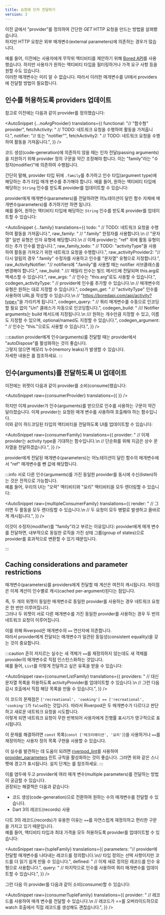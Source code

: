 ```yaml
---
title: 요청에 인자 전달하기
version: 3
---
```



이전 글에서 "provider"를 정의하여 간단한 _GET_ HTTP 요청을 만드는 방법을 살펴봤습니다.  
하지만 HTTP 요청은 외부 매개변수(external parameters)에 의존하는 경우가 많습니다.

예를 들어, 이전에는 사용자에게 무작위 액티비티를 제안하기 위해 [Bored API](https://boredapi.com/)를 사용했습니다.
하지만 사용자가 원하는 액티비티 타입을 필터링하거나 가격 요구 사항 등을 원할 수도 있습니다.  
이러한 매개변수는 미리 알 수 없습니다. 
따라서 이러한 매개변수를 UI에서 providers에 전달할 방법이 필요합니다.

## 인수를 허용하도록 providers 업데이트

참고로 이전에는 다음과 같이 provider를 정의했습니다:

<AutoSnippet 
    {...noArgProvider} 
    translations={{
        functional: "// \"함수형\" provider",
        fetchActivity: "  // TODO: 네트워크 요청을 수행하여 활동을 가져옵니다.",
        notifier: "// 또는 \"notifier\"",
        fetchActivity2: "    // TODO: 네트워크 요청을 수행하여 활동을 가져옵니다.",
    }}
/>

<When codegen={false}>

코드 생성(code-generation)에 의존하지 않을 때는 인자 전달(passing arguments)을 지원하기 위해 provider 정의 구문을 약간 조정해야 합니다. 
이는 "family"라는 "수정자(modifier)"에 의존하여 수행됩니다.

간단히 말해, provider 타입 뒤에 `.family`를 추가하고 인수 타입(argument type)에 해당하는 추가 타입 매개 변수를 추가해야 합니다.
예를 들어, 원하는 액티비티 타입에 해당하는 `String` 인수를 받도록 provider를 업데이트할 수 있습니다:

</When>

<When codegen={true}>

provider에게 매개변수(parameters)를 전달하려면 어노테이션이 달린 함수 자체에 매개변수(parameters)를 추가하기만 하면 됩니다.  
예를 들어, 원하는 액티비티 타입에 해당하는 `String` 인수를 받도록 provider를 업데이트할 수 있습니다:

</When>

<AutoSnippet 
    {...family} 
    translations={{
        todo: "    // TODO: 네트워크 요청을 수행하여 활동을 가져옵니다.",
        raw_family: "    // \".family\" 한정자를 사용합니다.\n    // \"문자열\" 일반 유형은 인자 유형에 해당합니다.\n    // 이제 provider는 \"ref\" 위에 활동 유형이라는 추가 인수를 받습니다.",
        raw_family_todo: "  // TODO: \"activityType\"을 사용하여 활동을 가져오기 위한 네트워크 요청을 수행합니다.",
        raw_activityProvider2: "// 다시 알림의 경우 \".family\" 수정자를 사용하고 인수를 \"문자열\" 유형으로 지정합니다.",
        raw_ActivityNotifier: "// notifiers에 \".family\"를 사용할 때는 notifier 서브클래스를 변경해야 합니다:",
        raw_build: "  /// 패밀리 인수는 빌드 메서드에 전달되며 this.arg로 액세스할 수 있습니다.",
        raw_args: "    // 인수는 \"this.arg\"로도 사용할 수 있습니다.",
        codegen_activityType: "  // provider에 인수를 추가할 수 있습니다.\n  // 매개변수의 유형은 원하는 대로 지정할 수 있습니다.",
        codegen_get: "  // \"activityType\" 인수를 사용하여 URL을 작성할 수 있습니다.\n  // \"https://boredapi.com/api/activity?type=<activityType>\"을 가리키게 됩니다.",
        codegen_query: "      // 쿼리 매개변수를 수동으로 인코딩할 필요 없이 \"Uri\" 클래스가 자동으로 인코딩합니다.",
        codegen_build: "  /// Notifier arguments는 build 메서드에 지정됩니다.\n  /// 원하는 개수만큼 지정할 수 있고, 이름도 지정할 수 있으며, optional/named도 지정할 수 있습니다.",
        codegen_argument: "    // 인수는 \"this.<argumentName>\"으로도 사용할 수 있습니다.",
    }}
/>

:::caution
provider에게 인수(arguments)를 전달할 때는 provider에서 "autoDispose"를 활성화하는 것이 좋습니다.  
그렇지 않으면 메모리 누수(memory leaks)가 발생할 수 있습니다.  
자세한 내용은 <Link documentID="concept2/auto_dispose" />를 참조하세요.
:::

## 인수(arguments)를 전달하도록 UI 업데이트

이전에는 위젯이 다음과 같이 provider를 소비(consume)했습니다:

<AutoSnippet 
    raw={consumerProvider} 
    translations={{
    }}
/>

하지만 이제 provider가 인수(arguments)를 받으므로 인수를 사용하는 구문이 약간 달라졌습니다. 
이제 provider는 요청된 매개 변수를 사용하여 호출해야 하는 함수입니다.  
이와 같이 하드코딩된 타입의 액티비티을 전달하도록 UI를 업데이트할 수 있습니다:

<AutoSnippet 
    raw={consumerFamily} 
    translations={{
        provider: "      // 이제 provider는 activity type을 기대하는 함수입니다.\n      // 단순화를 위해 지금은 상수 문자열을 전달하겠습니다.",
    }}
/>

<When codegen={true}>

provider에게 전달된 매개변수(parameters)는 어노테이션이 달린 함수의 매개변수에서 "ref" 매개변수를 뺀 값에 해당합니다.

</When>

:::info
서로 다른 인수(arguments)를 가진 동일한 provider를 동시에 수신(listen)하는 것은 전적으로 가능합니다.  
예를 들어, 우리의 UI는 "오락" 액티비티와 "요리" 액티비티을 모두 렌더링할 수 있습니다:

<AutoSnippet 
    raw={multipleConsumerFamily} 
    translations={{
        render: "        // 그러면 두 활동을 모두 렌더링할 수 있습니다.\n        // 두 요청이 모두 병렬로 발생하고 올바르게 캐시됩니다.",
    }}
/>

<When codegen={false}>

이것이 수정자(modifier)를 "family"라고 부르는 이유입니다: 
provider에게 매개 변수를 전달하면, 내부적으로 동일한 로직을 가진 상태 그룹(group of states)으로 provider를 효과적으로 변환할 수 있기 때문입니다.

</When>
:::

## Caching considerations and parameter restrictions

매개변수(parameters)를 providers에게 전달할 때 계산은 여전히 캐시됩니다.
차이점은 이제 계산이 인수별로 캐시(cached per-argument)된다는 점입니다.

즉, 두 개의 위젯이 동일한 매개변수로 동일한 provider를 사용하는 경우 네트워크 요청은 한 번만 이루어집니다.  
그러나 두 위젯이 서로 다른 매개변수를 가진 동일한 provider를 사용하는 경우 두 번의 네트워크 요청이 이루어집니다.

이를 위해 Riverpod은 매개변수의 `==` 연산자에 의존합니다.  
따라서 provider에게 전달되는 매개변수가 일관된 동일성(consistent equality)을 갖는 것이 중요합니다.

:::caution
흔히 저지르는 실수는 새 객체가 `==`를 재정의하지 않는데도 새 객체를 provider의 매개변수로 직접 인스턴스화하는 것입니다.  
예를 들어, `List`를 이렇게 전달하고 싶은 유혹을 받을 수 있습니다:

<AutoSnippet 
    raw={consumerListFamily} 
    translations={{
        providers: "    // 대신 문자열 목록을 허용하도록 activityProvider를 업데이트할 수 있습니다.\n    // 그런 다음 감시 호출에서 직접 해당 목록을 만들 수 있습니다.",
    }}
/>

이 코드의 문제점은 `['recreational', 'cooking'] == ['recreational', 'cooking']`가 `false`라는 것입니다.
따라서 Riverpod은 두 매개변수가 다르다고 판단하고 새로운 네트워크 요청을 시도합니다.  
이렇게 되면 네트워크 요청이 무한 반복되어 사용자에게 진행률 표시기가 영구적으로 표시됩니다.

이 문제를 해결하려면 `const` 목록(`const ['레크리에이션', '요리']`)을 사용하거나 `==`를 재정의하는 사용자 정의 목록 구현을 사용할 수 있습니다.

이 실수를 발견하는 데 도움이 되려면 [riverpod_lint](https://pub.dev/packages/riverpod_lint)를 사용하여 
[provider_parameters](https://github.com/rrousselGit/riverpod/tree/master/packages/riverpod_lint#provider_parameters) 린트 규칙을 활성화하는 것이 좋습니다. 
그러면 위와 같은 스니펫에 경고가 표시됩니다.
설치 단계는 <Link documentID="introduction/getting_started" hash="enabling-riverpod_lintcustom_lint" />를 참조하세요.
:::

<When codegen={false}>

이를 염두에 두고 provider에 여러 매개 변수(multiple parameters)를 전달하는 방법이 궁금할 수 있습니다.  
권장되는 해결책은 다음과 같습니다:

- 코드 생성(code-generation)으로 전환하여 원하는 수의 매개변수를 전달할 수 있습니다.
- Dart 3의 레코드(records) 사용

다트 3의 레코드(records)가 유용한 이유는 `==`를 자연스럽게 재정의하고 편리한 구문을 가지고 있기 때문입니다.  
예를 들어, 액티비티 타입과 최대 가격을 모두 허용하도록 provider를 업데이트할 수 있습니다:

<AutoSnippet 
    raw={tupleFamily} 
    translations={{
        parameters: "// provider에 전달할 매개변수를 나타내는 레코드를 정의합니다.\n// 타입 정의는 선택 사항이지만 코드를 더 읽기 쉽게 만들 수 있습니다.",
        defined: "    // 이제 새로 정의된 레코드를 인수 유형으로 사용합니다.",
        query: "        // 마지막으로 인수를 사용하여 쿼리 매개변수를 업데이트할 수 있습니다.",
    }}
/>

그런 다음 이 provider를 다음과 같이 소비(consume)할 수 있습니다:

<AutoSnippet 
    raw={consumerTupleFamily} 
    translations={{
        provider: "      // 레코드를 사용하여 매개 변수를 전달할 수 있습니다.\n      // 레코드가 ==를 오버라이드하므로 watch 호출에서 직접 레코드를 생성해도 괜찮습니다.",
    }}
/>

</When>

